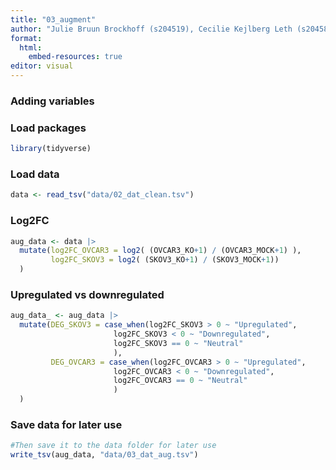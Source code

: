 ```yaml
---
title: "03_augment"
author: "Julie Bruun Brockhoff (s204519), Cecilie Kejlberg Leth (s204584), Amalie Drud Nielsen (s204560), Chrysillis Hellemann Polhaus (s153664), Lise Lotte Eriksen (s154123)"
format: 
  html:
    embed-resources: true
editor: visual
---
```


### Adding variables

### Load packages

```r
library(tidyverse)
```

### Load data

```r
data <- read_tsv("data/02_dat_clean.tsv")
```

### Log2FC

```r
aug_data <- data |> 
  mutate(log2FC_OVCAR3 = log2( (OVCAR3_KO+1) / (OVCAR3_MOCK+1) ),
         log2FC_SKOV3 = log2( (SKOV3_KO+1) / (SKOV3_MOCK+1))
  )
```

### Upregulated vs downregulated

```r
aug_data_ <- aug_data |> 
  mutate(DEG_SKOV3 = case_when(log2FC_SKOV3 > 0 ~ "Upregulated",
                       log2FC_SKOV3 < 0 ~ "Downregulated",
                       log2FC_SKOV3 == 0 ~ "Neutral"
                       ),
         DEG_OVCAR3 = case_when(log2FC_OVCAR3 > 0 ~ "Upregulated",
                       log2FC_OVCAR3 < 0 ~ "Downregulated",
                       log2FC_OVCAR3 == 0 ~ "Neutral"
                       )
  )
```

### Save data for later use

```r
#Then save it to the data folder for later use 
write_tsv(aug_data, "data/03_dat_aug.tsv")
```
